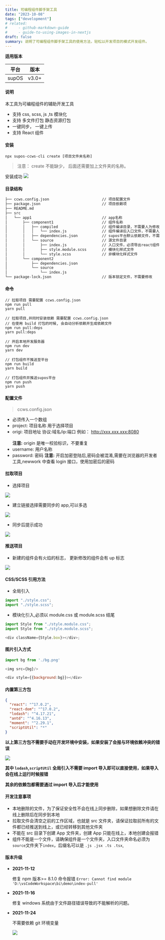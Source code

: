 ```yaml
---
title: 可编程组件脚手架工具
date: "2023-10-08"
tags: ["development"]
# related:
#     - github-markdown-guide
#     - guide-to-using-images-in-nextjs
draft: false
summary: 说明了可编程组件脚手架工具的使用方法，轻松以开发项目的模式开发组件。
---
```


**适用版本**

| 平台  | 版本  |
| ----- | ----- |
| supOS | v3.0+ |

#### 说明

本工具为可编程组件的辅助开发工具

- 支持 css, scss, js ,ts 模块化
- 支持 多文件打包 静态资源打包
- 一键同步， 一键上传
- 支持 React 组件

#### 安装

```
npx supos-ccws-cli create [项目文件夹名称]
```

> 注意： create 不能缺少， 后面还需要加上文件夹的名称。

安装成功 ![](./custom-compnent-cli/0001.png)

#### 目录结构

```bash
├── ccws.config.json                        // 项目配置文件
├── package.json                            // 项目依赖项
├── README.md
├── src
│   └── app1                                // app名称
│       ├── component1                      // 组件名称
│       │   ├── compiled                    // 组件编译目录，不需要人为修改
│       │   │   └── index.js                // 组件编译后入口文件，不需要人为修改
│       │   ├── dependencies.json           // supos平台默认依赖文件，不需要人为修改
│       │   └── source                      // 源文件目录
│       │       ├── index.js                // 入口文件，必须导出react组件，名称必须为 index.tsx 或 index.jsx，tsx 文件会优先查找
│       │       ├── style.module.scss       // 模块化样式文件
│       │       └── style.scss              // 非模块化样式文件
│       └── component2
│           ├── dependencies.json
│           └── source
│               └── index.js
└── package-lock.json                       // 版本锁定文件，不需要修改
```

#### 命令

```
// 拉取项目 需要配置 ccws.config.json
npm run pull
yarn pull

// 拉取项目,并同时安装依赖 需要配置 ccws.config.json
// 在使用 build 打包的时候, 会自动分析依赖并生成依赖文件
npm run pull:deps
yarn pull:deps

// 开启本地开发服务器
npm run dev
yarn dev

// 打包组件不推送至平台
npm run build
yarn build

// 打包组件并推送supos平台
npm run push
yarn push
```

#### 配置文件

> ccws.config.json

- 必须传入一个数组
- project: 项目名称 用于选择项目
- origi: 项目地址 协议:域名/ip:端口 例如： http://xxx.xxx.xxx:8080 <br></br>
  **注意:** origin 是唯一校验标识，不要重复
- username: 用户名称
- password: 密码
  **注意:** 开启加密登陆后,密码会被混淆,需要在浏览器的开发者工具,newwork 中查看 login 接口，使用加密后的密码

#### 拉取项目

- 选择项目

![](./custom-compnent-cli/0002.png)

- 建立链接选择需要同步的 app,可以多选

![](./custom-compnent-cli/0004.png)

- 同步后提示成功

![](./custom-compnent-cli/0005.png)

#### 推送项目

- 新建的组件会有火焰的标志， 更新修改的组件会有 up 标志

![](./custom-compnent-cli/0006.png)

#### CSS/SCSS 引用方法

- 全局引入

```javascript
import "./style.css";
import "./style.scss";
```

- 模块化引入,必须以 module.css 或 module.scss 结尾

```javascript
import Style from "./style.module.css";
import Style from "./style.module.scss";

<div className={Style.box}></div>;
```

#### 图片引入方式

```javascript
import bg from './bg.png'

<img src={bg}/>

<div style={{background:bg}}></div>
```

#### 内置第三方包

```json
{
  "react": "^17.0.2",
  "react-dom": "^17.0.2",
  "lodash": "^4.17.21",
  "antd": "^4.16.13",
  "moment": "^2.29.1",
  "scriptUtil": "*"
}
```

**以上第三方包不需要手动在开发环境中安装，如果安装了会报与环境依赖冲突的错误**

![](./custom-compnent-cli/0007.png)

**其中 `lodash`,`scriptUtil` 全局引入不需要 import 导入即可以直接使用，如果导入会在线上运行时候报错**

**其余的依赖包都需要通过 import 导入后才能使用**

#### 开发注意事项

- 本地删除的文件，为了保证安全性不会在线上同步删除，如果想删除文件请在线上删除后在同步到本地
- 拉取文件会清空之前的工作区域，也就是 src 文件夹，请保证拉取前所有的文件都已经推送到线上，或已经转移到其他文件夹
- 不能在 src 目录下创建 App 文件夹，创建 App 只能在线上，本地创建会报错
- 组件不能是一个文件，请确保组件是一个文件夹，入口文件夹命名必须为 `source`文件夹下`index`，后缀名可以是 `.js .jsx .ts .tsx`,

#### 版本升级

- **2021-11-12**

  修复 npm 版本>= 8.1.0 命令报错 `Error: Cannot find module 'D:\vsCodeWorkspace\bi\demo\index-pull'`

- **2021-11-16**

  修复 windows 系统由于文件路径错误导致的不能解析的问题。

- **2021-11-24**

  不需要依赖 git 环境变量

  ![](./custom-compnent-cli/0008.png)
